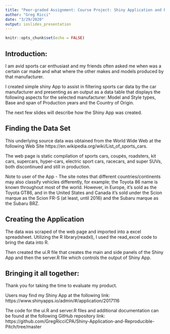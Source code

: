 ---
title: "Peer-graded Assignment: Course Project: Shiny Application and Reproducible Pitch"
author: "Greg Ricci"
date: "3/29/2020"
output: ioslides_presentation
---

```{r setup, include=FALSE}
knitr::opts_chunk$set(echo = FALSE)
```


## Introduction: 

I am avid sports car enthusiast and my friends often asked me when was a certain car made and what where the other makes and models produced by that manufacturer. 

I created simple shiny App to assist in filtering sports car data by the car manufacturer and presenting as an output as a data table that displays the following aspects for the selected manufacturer: Model and Style types, Base and span of Production years and the Country of Origin.
 
The next few slides will describe how the Shiny App was created.


## Finding the Data Set

This underlying source data was obtained from the World Wide Web at the following Web Site https://en.wikipedia.org/wiki/List_of_sports_cars.   

The web page is static compilation of sports cars, coupés, roadsters, kit cars, supercars, hyper-cars, electric sport cars, racecars, and super SUVs, both discontinued and still in production. 

Note to user of the App - The site notes that different countries/continents may also classify vehicles differently, for example; the Toyota 86 name is known throughout most of the world. However, in Europe, it's sold as the Toyota GT86, and in the United States and Canada it's sold under the Scion marque as the Scion FR-S (at least, until 2016) and the Subaru marque as the Subaru BRZ. 



## Creating the Application

The data was scraped of the web page and imported into a excel spreadsheet. Utilizing the R library(readxl), I used the read_excel code to bring the data into R.

Then created the ui.R file that creates the main and side panels of the Shiny App and then the server.R file which controls the output of Shiny App. 


## Bringing it all together:

Thank you for taking the time to evaluate my product.

Users may find my Shiny App at the following link:
https://www.shinyapps.io/admin/#/application/2017116


The code for the ui.R and server.R files and additional documentation can be found at the following GitHub repository link:
https://github.com/GregRicciCPA/Shiny-Application-and-Reproducible-Pitch/tree/master

